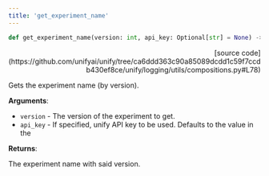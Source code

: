```yaml
---
title: 'get_experiment_name'
---
```


```python
def get_experiment_name(version: int, api_key: Optional[str] = None) -> str:
```

<p align="right">[source code](https://github.com/unifyai/unify/tree/ca6ddd363c90a85089dcdd1c59f7ccdb430ef8ce/unify/logging/utils/compositions.py#L78)</p>

Gets the experiment name (by version).

**Arguments**:

- `version` - The version of the experiment to get.
- `api_key` - If specified, unify API key to be used. Defaults to the value in the



**Returns**:

The experiment name with said version.